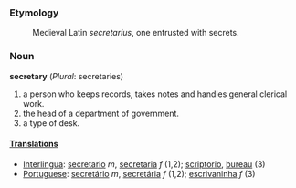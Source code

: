 ===Etymology===
:Medieval Latin ''secretarius'', one entrusted with secrets.
===Noun===
'''secretary''' (''Plural'': secretaries)
#a person who keeps records, takes notes and handles general clerical work.
#the head of a department of government.
#a type of desk.
====[[Translation]]s====
*[[Interlingua]]: [[secretario]] ''m'', [[secretaria]] ''f'' (1,2); [[scriptorio]], [[bureau]] (3)
*[[Portuguese]]: [[secretário]] ''m'', [[secretária]] ''f'' (1,2); [[escrivaninha]] ''f'' (3)